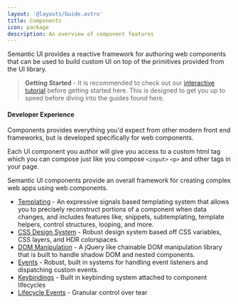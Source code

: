 ```yaml
---
layout: '@layouts/Guide.astro'
title: Components
icon: package
description: An overview of component features
---
```



Semantic UI provides a reactive framework for authoring web components that can be used to build custom UI on top of the primitives provided from the UI library.

> **Getting Started** - It is recommended to check out our [interactive tutorial](/tutorial) before getting started here. This is designed to get you up to speed before diving into the guides found here.

#### Developer Experience

Components provides everything you'd expect from other modern front end frameworks, but is developed specifically for web components.

Each UI component you author will give you access to a custom html tag which you can compose just like you compose `<input>` `<p>` and other tags in your page.

Semantic UI components provide an overall framework for creating complex web apps using web components.

* [Templating](/templating/) - An expressive signals based templating system that allows you to precisely reconstruct portions of a component when data changes, and includes features like, snippets, subtemplating, template helpers, control structures, looping, and more.
* [CSS Design System](/components/styling) - Robust design system based off CSS variables, CSS layers, and HDR colorspaces.
* [DOM Manipulation](/components/dom) - A jQuery like chainable DOM manipulation library that is built to handle shadow DOM and nested components.
* [Events](/components/events) - Robust, built in systems for handling event listeners and dispatching custom events.
* [Keybindings](/components/keys) - Built in keybinding system attached to component lifecycles
* [Lifecycle Events](/components/lifecycle) - Granular control over tear


<PlaygroundExample id="minimal" height="480"></PlaygroundExample>
